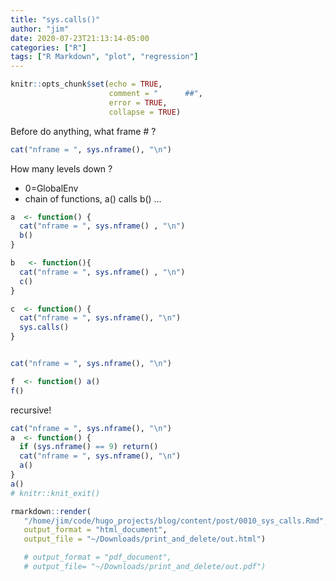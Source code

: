 ```yaml
---
title: "sys.calls()"
author: "jim"
date: 2020-07-23T21:13:14-05:00
categories: ["R"]
tags: ["R Markdown", "plot", "regression"]
---
```


```r
knitr::opts_chunk$set(echo = TRUE,
                      comment = "      ##",
                      error = TRUE,
                      collapse = TRUE)
```

Before do anything, what frame # ?
```r
cat("nframe = ", sys.nframe(), "\n")
```

How many levels down ?  

  -  0=GlobalEnv  
  -  chain of functions, a() calls b() ...  
```r

a  <- function() {
  cat("nframe = ", sys.nframe() , "\n")
  b()
}

b   <- function(){ 
  cat("nframe = ", sys.nframe() , "\n")
  c()
}

c  <- function() {
  cat("nframe = ", sys.nframe(), "\n")
  sys.calls()
}


cat("nframe = ", sys.nframe(), "\n")

f  <- function() a()
f()
```

recursive!
```r
cat("nframe = ", sys.nframe(), "\n")
a  <- function() {
  if (sys.nframe() == 9) return()
  cat("nframe = ", sys.nframe(), "\n")
  a()
}
a()
# knitr::knit_exit()
```

```r
rmarkdown::render(
   "/home/jim/code/hugo_projects/blog/content/post/0010_sys_calls.Rmd",
   output_format = "html_document",
   output_file = "~/Downloads/print_and_delete/out.html")

   # output_format = "pdf_document",
   # output_file= "~/Downloads/print_and_delete/out.pdf")
```



